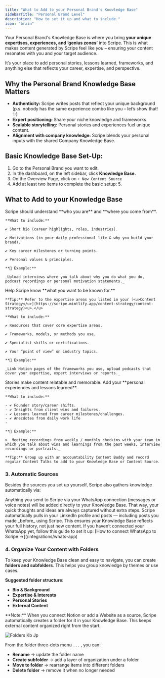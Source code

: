```yaml
---
title: "What to Add to your Personal Brand's Knowledge Base"
sidebarTitle: "Personal Brand Level"
description: "How to set it up and what to include."
icon: "brain"
---
```


Your Personal Brand's Knowledge Base is where you bring **your unique expertises, experiences, and ‘genius zones’** into Scripe. This is what makes content generated by Scripe feel like _you –_ ensuring your content resonates with you and your target audience.

It’s your place to add personal stories, lessons learned, frameworks, and anything else that reflects your career, expertise, and perspective.

## Why the Personal Brand Knowledge Base Matters

- **Authenticity:** Scripe writes posts that reflect your unique background (p.s. nobody has the same experience combo like you – let’s show that!✨)
- **Expert positioning:** Share your niche knowledge and frameworks.
- **Scalable storytelling:** Personal stories and experiences fuel unique content.
- **Alignment with company knowledge:** Scripe blends your personal inputs with the shared Company Knowledge Base.

## Basic Knowledge Base Set-Up:

1. Go to the Personal Brand you want to edit.
2. In the dashboard, on the left sidebar, click **Knowledge Base.**
3. On the Overview Page, click on `+ New Content Source`
4. Add at least two items to complete the basic setup:
   5. 

## What to Add to your Knowledge Base

<CardGroup cols={3}>
  <Card title="Share Your Background & Career Journey" icon="book-user">
    Scripe should understand **who you are** and **where you come from**.

    **What to include:**

    ✔️ Short bio (career highlights, roles, industries).

    ✔️ Motivations (in your daily professional life & why you build your brand).

    ✔️ Key career milestones or turning points.

    ✔️ Personal values & principles.

    **📝 Example:**

    _Upload interviews where you talk about why you do what you do, podcast recordings or personal motivation statements._
  </Card>
  <Card title="Document Your Expertise Areas" icon="sparkles">
    Help Scripe know **what you want to be known for.**

    **Tip:** Refer to the expertise areas you listed in your [<u>Content Strategy</u>](https://scripe.mintlify.app/content-strategy/content-strategy)<u>.</u>

    **What to include:**

    ✔️ Resources that cover core expertise areas.

    ✔️ Frameworks, models, or methods you use.

    ✔️ Specialist skills or certifications.

    ✔️ Your “point of view” on industry topics.

    **📝 Example:**

    _Link Notion pages of the frameworks you use, upload podcasts that cover your expertise, expert interviews or reports._
  </Card>
  <Card title="Add Personal Stories & Anecdotes" icon="circle-user">
    Stories make content relatable and memorable. Add your **personal experiences and lessons learned**.

    **What to include:**

    - ✔️ Founder story/career shifts.
    - ✔️ Insights from client wins and failures.
    - ✔️ Lessons learned from career milestones/challenges.
    - ✔️ Anecdotes from daily work life
    - 

    **📝 Example:**

    > _Meeting recordings from weekly / monthly checkins with your team in which you talk about wins and learnings from the past weeks, interview recordings or portraits._

    **Tip:** Group up with an accountability Content Buddy and record regular Content Talks to add to your Knowledge Base or Content Source.
  </Card>
</CardGroup>

### 3. Automatic Sources

Besides the sources you set up yourself, Scripe also gathers knowledge automatically via:

<CardGroup cols={1}>
  <Card title="WhatsApp Connection">
    Anything you send to Scripe via your WhatsApp connection (messages or voice notes) will be added directly to your Knowledge Base. That way, your quick thoughts and ideas are always captured without extra steps.
  </Card>
  <Card title="LinkedIn Profile & Posts">
    Scripe automatically pulls in your LinkedIn profile and posts — including posts you made _before_ using Scripe. This ensures your Knowledge Base reflects your full history, not just new content.
  </Card>
</CardGroup>

<Tip>
  If you haven’t connected your WhatsApp yet, follow this guide to set it up: [How to connect WhatsApp to Scripe →](/integrations/whats-app)
</Tip>

### 4. Organize Your Content with Folders

To keep your Knowledge Base clean and easy to navigate, you can create **folders and subfolders**. This helps you group knowledge by themes or use cases.

**Suggested folder structure:**

- **Bio & Background**
- **Expertise & Interests**
- **Personal Stories**
- **External Content**

<Info>
  **Note:** When you connect Notion or add a Website as a source, Scripe automatically creates a folder for it in your Knowledge Base. This keeps external content organized right from the start.
</Info>

![Folders Kb Jp](/images/folders-kb.jpg)

From the folder three-dots menu `...` , you can:

- **Rename** → update the folder name
- **Create subfolder** → add a layer of organization under a folder
- **Move to folder** → rearrange items into different folders
- **Delete folder** → remove it when no longer needed